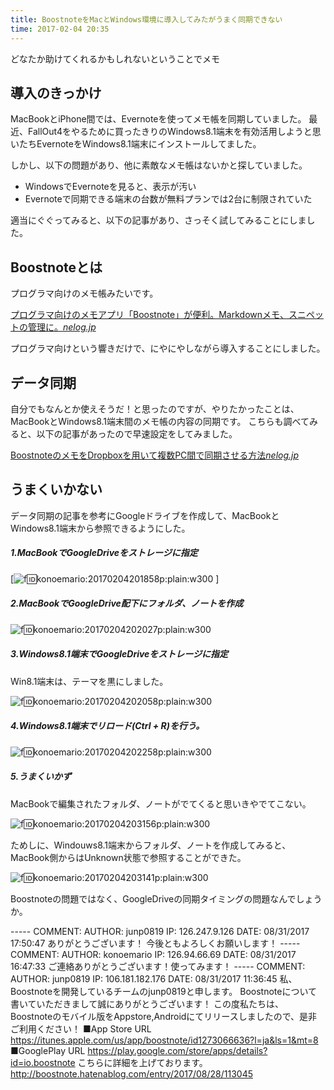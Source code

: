 ```yaml
---
title: BoostnoteをMacとWindows環境に導入してみたがうまく同期できない
time: 2017-02-04 20:35
---
```


どなたか助けてくれるかもしれないということでメモ

## 導入のきっかけ

MacBookとiPhone間では、Evernoteを使ってメモ帳を同期していました。 最近、FallOut4をやるために買ったきりのWindows8.1端末を有効活用しようと思いたちEvernoteをWindows8.1端末にインストールしてました。

しかし、以下の問題があり、他に素敵なメモ帳はないかと探していました。

- WindowsでEvernoteを見ると、表示が汚い
- Evernoteで同期できる端末の台数が無料プランでは2台に制限されていた

適当にぐぐってみると、以下の記事があり、さっそく試してみることにしました。

## Boostnoteとは

プログラマ向けのメモ帳みたいです。

[プログラマ向けのメモアプリ「Boostnote」が便利。Markdownメモ、スニペットの管理に。](http://nelog.jp/boostnote)<cite class="hatena-citation"><a href="http://nelog.jp/boostnote">nelog.jp</a></cite>

プログラマ向けという響きだけで、にやにやしながら導入することにしました。

## データ同期

自分でもなんとか使えそうだ！と思ったのですが、やりたかったことは、MacBookとWindows8.1端末間のメモ帳の内容の同期です。 こちらも調べてみると、以下の記事があったので早速設定をしてみました。

[BoostnoteのメモをDropboxを用いて複数PC間で同期させる方法](http://nelog.jp/how-to-sync-boostnote-memos)<cite class="hatena-citation"><a href="http://nelog.jp/how-to-sync-boostnote-memos">nelog.jp</a></cite>

## うまくいかない

データ同期の記事を参考にGoogleドライブを作成して、MacBookとWindows8.1端末から参照できるようにした。

##### 1.MacBookでGoogleDriveをストレージに指定

[![f:id:konoemario:20170204201858p:plain:w300](https://cdn-ak.f.st-hatena.com/images/fotolife/k/konoemario/20170204/20170204201858.png "f:id:konoemario:20170204201858p:plain:w300") ]

##### 2.MacBookでGoogleDrive配下にフォルダ、ノートを作成

![f:id:konoemario:20170204202027p:plain:w300](https://cdn-ak.f.st-hatena.com/images/fotolife/k/konoemario/20170204/20170204202027.png "f:id:konoemario:20170204202027p:plain:w300")

##### 3.Windows8.1端末でGoogleDriveをストレージに指定

Win8.1端末は、テーマを黒にしました。

![f:id:konoemario:20170204202058p:plain:w300](https://cdn-ak.f.st-hatena.com/images/fotolife/k/konoemario/20170204/20170204202058.png "f:id:konoemario:20170204202058p:plain:w300")

##### 4.Windows8.1端末でリロード(Ctrl + R)を行う。

![f:id:konoemario:20170204202258p:plain:w300](https://cdn-ak.f.st-hatena.com/images/fotolife/k/konoemario/20170204/20170204202258.png "f:id:konoemario:20170204202258p:plain:w300")

##### 5.うまくいかず

MacBookで編集されたフォルダ、ノートがでてくると思いきやでてこない。

![f:id:konoemario:20170204203156p:plain:w300](https://cdn-ak.f.st-hatena.com/images/fotolife/k/konoemario/20170204/20170204203156.png "f:id:konoemario:20170204203156p:plain:w300")

ためしに、Windouws8.1端末からフォルダ、ノートを作成してみると、 MacBook側からはUnknown状態で参照することができた。

![f:id:konoemario:20170204203141p:plain:w300](https://cdn-ak.f.st-hatena.com/images/fotolife/k/konoemario/20170204/20170204203141.png "f:id:konoemario:20170204203141p:plain:w300")

Boostnoteの問題ではなく、GoogleDriveの同期タイミングの問題なんでしょうか。

----- COMMENT: AUTHOR: junp0819 IP: 126.247.9.126 DATE: 08/31/2017 17:50:47 ありがとうございます！ 今後ともよろしくお願いします！ ----- COMMENT: AUTHOR: konoemario IP: 126.94.66.69 DATE: 08/31/2017 16:47:33 ご連絡ありがとうございます！使ってみます！ ----- COMMENT: AUTHOR: junp0819 IP: 106.181.182.176 DATE: 08/31/2017 11:36:45 私、Boostnoteを開発しているチームのjunp0819と申します。 Boostnoteについて書いていただきまして誠にありがとうございます！ この度私たちは、Boostnoteのモバイル版をAppstore,Androidにてリリースしましたので、是非ご利用ください！ ■App Store URL https://itunes.apple.com/us/app/boostnote/id1273066636?l=ja&ls=1&mt=8 ■GooglePlay URL https://play.google.com/store/apps/details?id=io.boostnote こちらに詳細を上げております。 http://boostnote.hatenablog.com/entry/2017/08/28/113045
